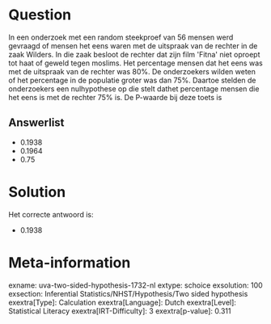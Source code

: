 Question
========

In een onderzoek met een random steekproef van 56 mensen werd gevraagd
of mensen het eens waren met de uitspraak van de rechter in de zaak
Wilders. In die zaak besloot de rechter dat zijn film \'Fitna\' niet
oproept tot haat of geweld tegen moslims. Het percentage mensen dat het
eens was met de uitspraak van de rechter was 80%. De onderzoekers wilden
weten of het percentage in de populatie groter was dan 75%. Daartoe
stelden de onderzoekers een nulhypothese op die stelt dathet percentage
mensen die het eens is met de rechter 75% is. De P-waarde bij deze toets
is

Answerlist
----------

* 0.1938
* 0.1964
* 0.75

Solution
========

Het correcte antwoord is: 

* 0.1938

Meta-information
================
exname: uva-two-sided-hypothesis-1732-nl
extype: schoice
exsolution: 100
exsection: Inferential Statistics/NHST/Hypothesis/Two sided hypothesis
exextra[Type]: Calculation
exextra[Language]: Dutch
exextra[Level]: Statistical Literacy
exextra[IRT-Difficulty]: 3
exextra[p-value]: 0.311
